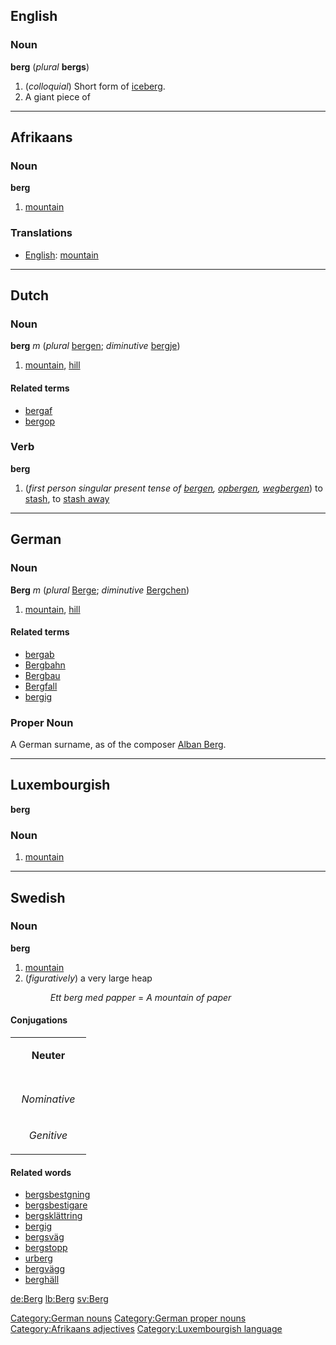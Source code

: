 ==English==
===Noun===
'''berg''' (''plural'' '''bergs''')

#(''colloquial'') Short form of [[iceberg]].
#A giant piece of

----

==Afrikaans==
===Noun===
'''berg'''
# [[mountain]]

===Translations===
*[[English]]: [[mountain]]

----
==Dutch==
===Noun===
'''berg''' ''m'' (''plural'' [[bergen]]; ''diminutive'' [[bergje]])

# [[mountain]], [[hill]]

====Related terms====
*[[bergaf]]
*[[bergop]]

===Verb===
'''berg'''

#(''first person singular present tense of [[bergen]], [[opbergen]], [[wegbergen]]'') to [[stash]], to [[stash away]]

----
==German==
===Noun===
'''Berg''' ''m'' (''plural'' [[Berge]]; ''diminutive'' [[Bergchen]])

# [[mountain]], [[hill]]

====Related terms====
*[[bergab]]
*[[Bergbahn]]
*[[Bergbau]]
*[[Bergfall]]
*[[bergig]]

[[Category:German nouns]]

===Proper Noun===
A German surname, as of the composer [[w:Alban Berg|Alban Berg]].

[[Category:German proper nouns]]

----

==Luxembourgish==
'''berg'''
===Noun===
# [[mountain]]

----
==Swedish==
===Noun===
'''berg'''
#[[mountain]]
#(''figuratively'') a very large heap
#:''Ett berg med papper'' = ''A mountain of paper''

====Conjugations====
{| border=1 cellspacing=0 
| bgcolor=#FFFFF0 colspan=5 align=center | '''Neuter''' 
|- 
|- bgcolor=#FFFFF0 align=center 
! rowspan=2 | 
| colspan=2 width=105 | ''Singular'' 
| colspan=2 | ''Plural'' 
|- bgcolor=#FFFFF0 align=center 
| width=105 | ''Indefinite'' 
| width=105 | ''Definite'' 
| width=105 | ''Indefinite'' 
|  width=105 | ''Definite'' 
|- align=center 
| width=105 bgcolor=#FFFFF0 | ''Nominative'' 
| [[berg]] 
| [[berget]] 
| [[berg]] 
| [[bergen]] 
|- align=center 
| width=105 bgcolor=#FFFFF0 | ''Genitive'' 
| [[bergs]] 
| [[bergets]] 
| [[bergs]] 
| [[bergens]] 
|} 
====Related words====
*[[bergsbestgning]]
*[[bergsbestigare]]
*[[bergsklättring]]
*[[bergig]]
*[[bergsväg]]
*[[bergstopp]]
*[[urberg]]
*[[bergvägg]]
*[[berghäll]]

[[Category:Afrikaans adjectives]] [[Category:Luxembourgish language]]
[[de:Berg]]
[[lb:Berg]]
[[sv:Berg]]